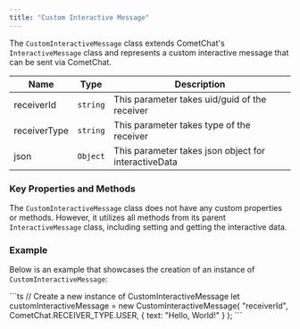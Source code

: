 ```yaml
---
title: "Custom Interactive Message"
---
```


The `CustomInteractiveMessage` class extends CometChat's `InteractiveMessage` class and represents a custom interactive message that can be sent via CometChat.

| Name         | Type     | Description                                          |
| ------------ | -------- | ---------------------------------------------------- |
| receiverId   | `string` | This parameter takes uid/guid of the receiver        |
| receiverType | `string` | This parameter takes type of the receiver            |
| json         | `Object` | This parameter takes json object for interactiveData |

### Key Properties and Methods

The `CustomInteractiveMessage` class does not have any custom properties or methods. However, it utilizes all methods from its parent `InteractiveMessage` class, including setting and getting the interactive data.

### Example

Below is an example that showcases the creation of an instance of `CustomInteractiveMessage`:

<Tabs>
<Tab title="TypeScript">
```ts
// Create a new instance of CustomInteractiveMessage
let customInteractiveMessage = new CustomInteractiveMessage(
  "receiverId",
  CometChat.RECEIVER_TYPE.USER,
  { text: "Hello, World!" }
);
```

</Tab>

</Tabs>
